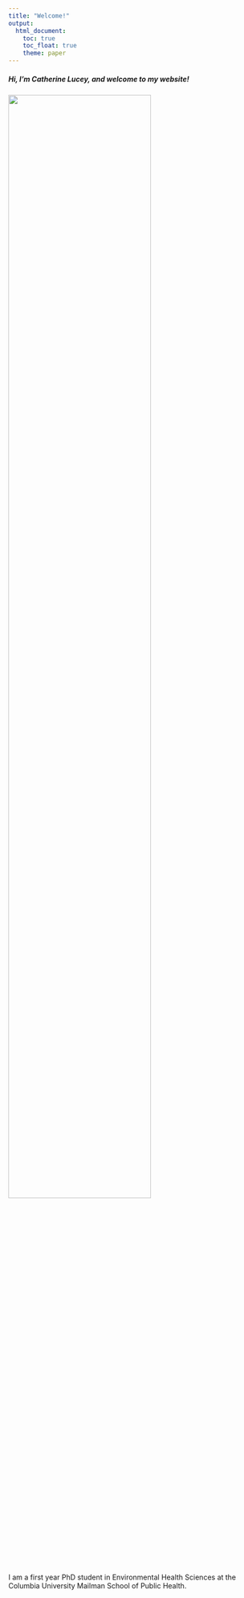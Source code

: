 ```yaml
---
title: "Welcome!"
output: 
  html_document:
    toc: true
    toc_float: true
    theme: paper
---
```


##### Hi, I'm Catherine Lucey, and welcome to my website! 

<img src="images/mia.jpeg" style="width:75%">

I am a first year PhD student in Environmental Health Sciences at the Columbia University Mailman School of Public Health. 

